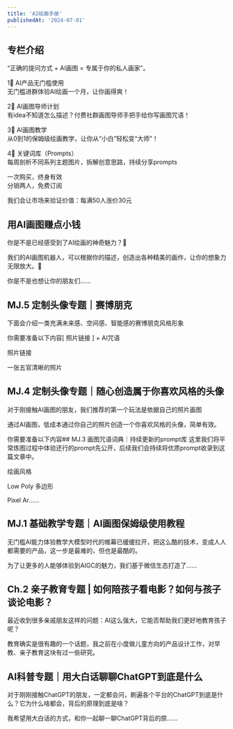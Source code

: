 ```yaml
---
title: 'AI绘画手册'
publishedAt: '2024-07-01'
---
```


## 专栏介绍

“正确的提问方式 + AI画图 = 专属于你的私人画家”。  
  
1⃣️ AI产品无门槛使用  
无门槛进群体验AI绘画一个月，让你画得爽！  
  
2⃣️ AI画图导师计划  
有idea不知道怎么描述？付费社群画图导师手把手给你写画图咒语！  
  
3⃣️ AI画图教学  
从0到1的保姆级绘画教学，让你从“小白”轻松变“大师”！  
  
4⃣️ 关键词库（Prompts）  
每周剖析不同系列主题图片，拆解创意思路，持续分享prompts  
  
一次购买，终身有效  
分销两人，免费订阅  
  
我们会让市场来验证价值：每满50人涨价30元

## 用AI画图赚点小钱
你是不是已经感受到了AI绘画的神奇魅力？🎨

我们的AI画图机器人，可以根据你的描述，创造出各种精美的画作，让你的想象力无限放大。👏

你是不是也想让你的朋友们......

## MJ.5 定制头像专题｜赛博朋克
下面会介绍一类充满未来感、空间感、智能感的赛博朋克风格形象

你需要准备以下内容[ 照片链接 ] + AI咒语

照片链接

一张五官清晰的照片

## MJ.4 定制头像专题｜随心创造属于你喜欢风格的头像
对于刚接触AI画图的朋友，我们推荐的第一个玩法是依据自己的照片画图

通过AI画图，低成本通过你自己的照片创造一个你喜欢风格的头像，简单有效。

你需要准备以下内容## MJ.3 画图咒语词典｜持续更新的prompt库
这里我们将平常炼图过程中体验还行的prompt先公开，后续我们会持续将优质prompt收录到这篇文章中。

绘画风格

Low Poly 多边形

Pixel Ar......

## MJ.1 基础教学专题｜AI画图保姆级使用教程
无门槛AI能力体验教学大模型时代的帷幕已缓缓拉开，把这么酷的技术，变成人人都需要的产品，这一步是最难的，但也是最酷的。

为了让更多的人能够体验到AIGC的魅力，我们基于微信生态打造了......

## Ch.2 亲子教育专题 | 如何陪孩子看电影？如何与孩子谈论电影？
最近收到很多亲戚朋友这样的问题：AI这么强大，它能否帮助我们更好地教育孩子呢？

教育确实是很有趣的一个话题，我之前在小度做儿童方向的产品设计工作，对早教、亲子教育这块有过一些研究。

## AI科普专题｜用大白话聊聊ChatGPT到底是什么
对于刚刚接触ChatGPT的朋友，一定都会问，刷遍各个平台的ChatGPT到底是什么？它为什么啥都会，背后的原理到底是啥？

我希望用大白话的方式，和你一起聊一聊ChatGPT背后的原......

